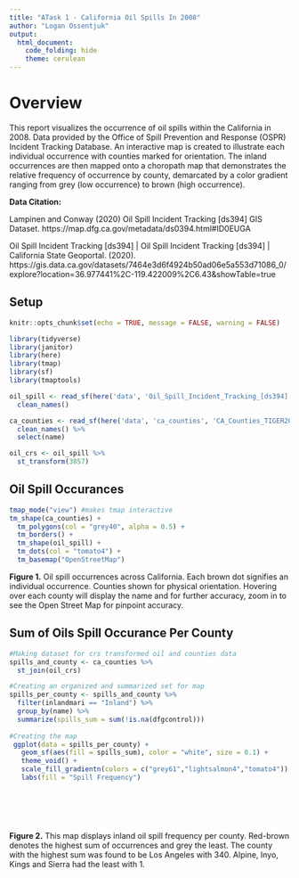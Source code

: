 ```yaml
---
title: "ATask 1 - California Oil Spills In 2008"
author: "Logan Ossentjuk"
output: 
  html_document: 
    code_folding: hide
    theme: cerulean
---
```

# Overview {.tabset .tabset-fade}
This report visualizes the occurrence of oil spills within the California in 2008. Data provided by the Office of Spill Prevention and Response (OSPR) Incident Tracking Database. An interactive map is created to illustrate each individual occurrence with counties marked for orientation. The inland occurrences are then mapped onto a choropath map that demonstrates the relative frequency of occurrence by county, demarcated by a color gradient ranging from grey (low occurrence)  to brown (high occurrence). 

**Data Citation:** 

Lampinen and Conway (2020) Oil Spill Incident Tracking [ds394] GIS Dataset.  https://map.dfg.ca.gov/metadata/ds0394.html#ID0EUGA

Oil Spill Incident Tracking [ds394] | Oil Spill Incident Tracking [ds394] | California State Geoportal. (2020).  https://gis.data.ca.gov/datasets/7464e3d6f4924b50ad06e5a553d71086_0/explore?location=36.977441%2C-119.422009%2C6.43&showTable=true

## Setup
```r
knitr::opts_chunk$set(echo = TRUE, message = FALSE, warning = FALSE)

library(tidyverse)
library(janitor)
library(here)
library(tmap)
library(sf)
library(tmaptools)
```

```r
oil_spill <- read_sf(here('data', 'Oil_Spill_Incident_Tracking_[ds394]', 'Oil_Spill_Incident_Tracking_[ds394].shp')) %>%
  clean_names()

ca_counties <- read_sf(here('data', 'ca_counties', 'CA_Counties_TIGER2016.shp')) %>% 
  clean_names() %>% 
  select(name)

oil_crs <- oil_spill %>% 
  st_transform(3857) 
```

## Oil Spill Occurances
```r
tmap_mode("view") #makes tmap interactive
tm_shape(ca_counties) +
  tm_polygons(col = "grey40", alpha = 0.5) +
  tm_borders() +
  tm_shape(oil_spill) +
  tm_dots(col = "tomato4") +
  tm_basemap("OpenStreetMap")
```

**Figure 1.** Oil spill occurrences across California. Each brown dot signifies an individual occurrence. Counties shown for physical orientation. Hovering over each county will display the name and for further accuracy, zoom in to see the Open Street Map for pinpoint accuracy. 

## Sum of Oils Spill Occurance Per County

```r
#Making dataset for crs transformed oil and counties data 
spills_and_county <- ca_counties %>% 
  st_join(oil_crs) 

#Creating an organized and summarized set for map
spills_per_county <- spills_and_county %>% 
  filter(inlandmari == "Inland") %>% 
  group_by(name) %>% 
  summarize(spills_sum = sum(!is.na(dfgcontrol)))
  
#Creating the map
 ggplot(data = spills_per_county) +
   geom_sf(aes(fill = spills_sum), color = "white", size = 0.1) +
   theme_void() +
   scale_fill_gradientn(colors = c("grey61","lightsalmon4","tomato4")) +
   labs(fill = "Spill Frequency")
   
   
   
    
  
```


**Figure 2.** This map displays inland oil spill frequency per county. Red-brown denotes the highest sum of occurrences and grey the least. The county with the highest sum was found to be Los Angeles with 340. Alpine, Inyo, Kings and Sierra had the least with 1. 

